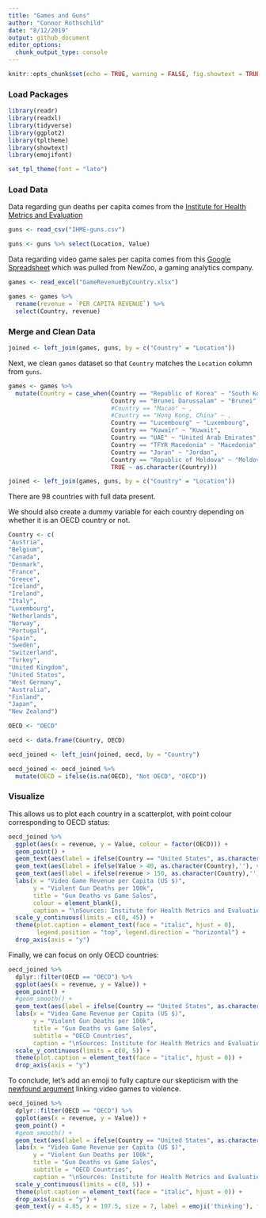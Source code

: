 ```yaml
---
title: "Games and Guns"
author: "Connor Rothschild"
date: "8/12/2019"
output: github_document
editor_options:
  chunk_output_type: console
---
```


```r
knitr::opts_chunk$set(echo = TRUE, warning = FALSE, fig.showtext = TRUE, message = FALSE)
```

### Load Packages

```r
library(readr)
library(readxl)
library(tidyverse)
library(ggplot2)
library(tpltheme)
library(showtext)
library(emojifont)

set_tpl_theme(font = "lato")
```

### Load Data

Data regarding gun deaths per capita comes from the [Institute for Health Metrics and Evaluation](https://vizhub.healthdata.org/gbd-compare/)

```r
guns <- read_csv("IHME-guns.csv")

guns <- guns %>% select(Location, Value)
```

Data regarding video game sales per capita comes from this [Google Spreadsheet](https://docs.google.com/spreadsheets/d/1n7VPylBiHov7gWwM4F070m5JZsB7fGOMMQsoAOIh5RA/edit?usp=sharing) which was pulled from NewZoo, a gaming analytics company.

```r
games <- read_excel("GameRevenueByCountry.xlsx")

games <- games %>% 
  rename(revenue = `PER CAPITA REVENUE`) %>% 
  select(Country, revenue)
```

### Merge and Clean Data

```r
joined <- left_join(games, guns, by = c("Country" = "Location"))
```

Next, we clean `games` dataset so that `Country` matches the `Location` column from `guns`.

```r
games <- games %>% 
  mutate(Country = case_when(Country == "Republic of Korea" ~ "South Korea",
                             Country == "Brunei Darussalam" ~ "Brunei",
                             #Country == "Macao" ~ ,
                             #Country == "Hong Kong, China" ~ ,
                             Country == "Lucembourg" ~ "Luxembourg",
                             Country == "Kuwair" ~ "Kuwait",
                             Country == "UAE" ~ "United Arab Emirates",
                             Country == "TFYR Macedonia" ~ "Macedonia",
                             Country == "Joran" ~ "Jordan",
                             Country == "Republic of Moldova" ~ "Moldova",
                             TRUE ~ as.character(Country)))
```

```r
joined <- left_join(games, guns, by = c("Country" = "Location"))
```

There are 98 countries with full data present. 

We should also create a dummy variable for each country depending on whether it is an OECD country or not.

```r
Country <- c(
"Austria",
"Belgium",
"Canada",
"Denmark",
"France",
"Greece",
"Iceland",
"Ireland",
"Italy",
"Luxembourg",
"Netherlands",
"Norway",
"Portugal",
"Spain",
"Sweden",
"Switzerland",
"Turkey",
"United Kingdom",
"United States",
"West Germany",
"Australia",
"Finland",
"Japan",
"New Zealand")

OECD <- "OECD"

oecd <- data.frame(Country, OECD)
```

```r
oecd_joined <- left_join(joined, oecd, by = "Country")

oecd_joined <- oecd_joined %>% 
  mutate(OECD = ifelse(is.na(OECD), "Not OECD", "OECD"))
```

### Visualize

This allows us to plot each country in a scatterplot, with point colour corresponding to OECD status:

```r
oecd_joined %>% 
  ggplot(aes(x = revenue, y = Value, colour = factor(OECD))) +
  geom_point() +
  geom_text(aes(label = ifelse(Country == "United States", as.character(Country),''), vjust = -1), show.legend = FALSE) +
  geom_text(aes(label = ifelse(Value > 40, as.character(Country),''), vjust = -1), show.legend = FALSE) +
  geom_text(aes(label = ifelse(revenue > 150, as.character(Country),''), vjust = -1), show.legend = FALSE) +
  labs(x = "Video Game Revenue per Capita (US $)",
       y = "Violent Gun Deaths per 100k",
       title = "Gun Deaths vs Game Sales",
       colour = element_blank(),
       caption = "\nSources: Institute for Health Metrics and Evaluation, NewZoo") +
  scale_y_continuous(limits = c(0, 45)) +
  theme(plot.caption = element_text(face = "italic", hjust = 0), 
        legend.position = "top", legend.direction = "horizontal") +
  drop_axis(axis = "y")
```

Finally, we can focus on only OECD countries:

```r
oecd_joined %>% 
  dplyr::filter(OECD == "OECD") %>% 
  ggplot(aes(x = revenue, y = Value)) +
  geom_point() +
  #geom_smooth() +
  geom_text(aes(label = ifelse(Country == "United States", as.character(Country),''), vjust = -1)) +
  labs(x = "Video Game Revenue per Capita (US $)",
       y = "Violent Gun Deaths per 100k",
       title = "Gun Deaths vs Game Sales",
       subtitle = "OECD Countries",
       caption = "\nSources: Institute for Health Metrics and Evaluation, NewZoo") +
  scale_y_continuous(limits = c(0, 5)) +
  theme(plot.caption = element_text(face = "italic", hjust = 0)) +
  drop_axis(axis = "y")
```

To conclude, let's add an emoji to fully capture our skepticism with the [newfound argument](https://www.cnn.com/2019/08/05/politics/kevin-mccarthy-mass-shootings-video-games/index.html) linking video games to violence.

```r
oecd_joined %>% 
  dplyr::filter(OECD == "OECD") %>% 
  ggplot(aes(x = revenue, y = Value)) +
  geom_point() +
  #geom_smooth() +
  geom_text(aes(label = ifelse(Country == "United States", as.character(Country),''), vjust = -1)) +
  labs(x = "Video Game Revenue per Capita (US $)",
       y = "Violent Gun Deaths per 100k",
       title = "Gun Deaths vs Game Sales",
       subtitle = "OECD Countries",
       caption = "\nSources: Institute for Health Metrics and Evaluation, NewZoo") +
  scale_y_continuous(limits = c(0, 5)) +
  theme(plot.caption = element_text(face = "italic", hjust = 0)) +
  drop_axis(axis = "y") +
  geom_text(y = 4.85, x = 107.5, size = 7, label = emoji('thinking'), family = "EmojiOne")
```